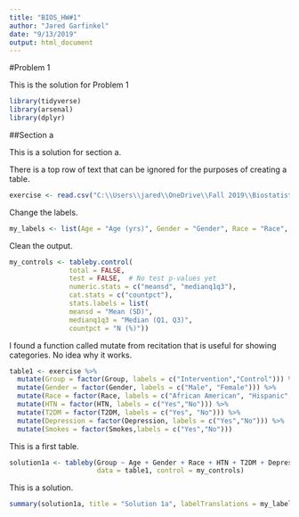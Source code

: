```yaml
---
title: "BIOS_HW#1"
author: "Jared Garfinkel"
date: "9/13/2019"
output: html_document
---
```


#Problem 1

This is the solution for Problem 1

```r
library(tidyverse)
library(arsenal)
library(dplyr)
```

##Section a

This is a solution for section a.

There is a top row of text that can be ignored for the purposes of creating a table.

```r

exercise <- read.csv("C:\\Users\\jared\\OneDrive\\Fall 2019\\Biostatistics\\HW1\\BIOS-HW1\\Exercise.csv", skip = 1)

```

Change the labels.

```r

my_labels <- list(Age = "Age (yrs)", Gender = "Gender", Race = "Race", HTN = "Hypertensive", T2DM = "Type 2 Diabetes", Depression = "Depression", Smokes = "Smoker")
```

Clean the output.

```r
my_controls <- tableby.control(
               total = FALSE,
               test = FALSE,  # No test p-values yet
               numeric.stats = c("meansd", "medianq1q3"),
               cat.stats = c("countpct"),
               stats.labels = list(
               meansd = "Mean (SD)",
               medianq1q3 = "Median (Q1, Q3)",
               countpct = "N (%)"))
```

I found a function called mutate from recitation that is useful for showing categories. No idea why it works.

```r

table1 <- exercise %>%
  mutate(Group = factor(Group, labels = c("Intervention","Control"))) %>%
  mutate(Gender = factor(Gender, labels = c("Male", "Female"))) %>%
  mutate(Race = factor(Race, labels = c("African American", "Hispanic", "Caucasian"))) %>%
  mutate(HTN = factor(HTN, labels = c("Yes","No"))) %>%
  mutate(T2DM = factor(T2DM, labels = c("Yes", "No"))) %>%
  mutate(Depression = factor(Depression, labels = c("Yes","No"))) %>%
  mutate(Smokes = factor(Smokes,labels = c("Yes","No")))
```

This is a first table.

```r
solution1a <- tableby(Group ~ Age + Gender + Race + HTN + T2DM + Depression + Smokes, 
                      data = table1, control = my_controls)
```

This is a solution.

```r
summary(solution1a, title = "Solution 1a", labelTranslations = my_labels,text = TRUE)

```